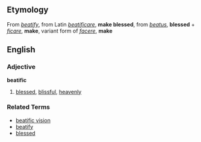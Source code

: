 ==Etymology==
From ''[[beatify]]'', from Latin ''[[beatificare]]'', '''make blessed''', from ''[[beatus]]'', '''blessed''' + ''[[ficare]]'', '''make''', variant form of ''[[facere]]'', '''make'''

==English==
===Adjective===
'''beatific'''

# [[blessed]], [[blissful]], [[heavenly]]

===Related Terms===
*[[beatific vision]]
*[[beatify]]
*[[blessed]]